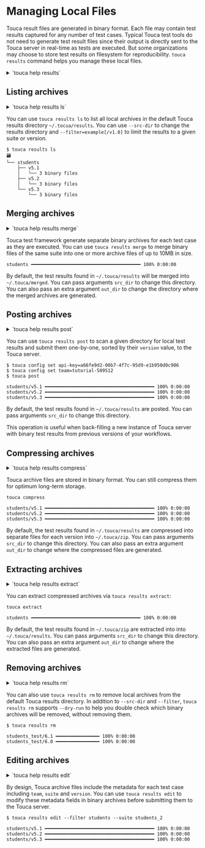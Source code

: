 # Managing Local Files

Touca result files are generated in binary format. Each file may contain test
results captured for any number of test cases. Typical Touca test tools do not
need to generate test result files since their output is directly sent to the
Touca server in real-time as tests are executed. But some organizations may
choose to store test results on filesystem for reproducibility. `touca results`
command helps you manage these local files.

<details>
<summary>`touca help results`</summary>

```plaintext
usage: touca results [-h] {list,merge,post,compress,extract,remove,edit} ...

Manage local test results

positional arguments:
    ls                  list local touca archive files
    merge               merge local touca archive files
    post                submit binary archives to a Touca server
    compress            Compress touca archive files
    extract             extract compressed binary archives
    remove              remove local touca archive files
    edit                Edit metadata of touca archive files
```

</details>

## Listing archives

<details>
<summary>`touca help results ls`</summary>

```plaintext
usage: touca results ls [--src-dir SRC_DIR] [--filter FILTER]

list local touca archive files

options:
  --src-dir SRC_DIR  Path to test results directory. Defaults to ~/.touca/results.
  --filter FILTER    Limit results to a given suite or version. Value should be in form of suite[/version].
```

</details>

You can use `touca results ls` to list all local archives in the default Touca
results directory `~/.tocua/results`. You can use `--src-dir` to change the
results directory and `--filter=example[/v1.0]` to limit the results to a given
suite or version.

```plaintext
$ touca results ls
🗃
└── students
    ├── v5.1
    │   └── 3 binary files
    ├── v5.2
    │   └── 3 binary files
    └── v5.3
        └── 3 binary files
```

## Merging archives

<details>
<summary>`touca help results merge`</summary>

```plaintext
usage: touca results merge [src_dir] [out_dir]

Merge local touca archive files

positional arguments:
  src_dir  Directory with with binary files. Defaults to ~/.touca/results.
  out_dir  Directory with merged files. Defaults to ~/.touca/merged.
```

</details>

Touca test framework generate separate binary archives for each test case as
they are executed. You can use `touca results merge` to merge binary files of
the same suite into one or more archive files of up to 10MB in size.

```plaintext
students ━━━━━━━━━━━━━━━━━━━━━━━━━━━━━━━━━━━━━━━━ 100% 0:00:00
```

By default, the test results found in `~/.touca/results` will be merged into
`~/.touca/merged`. You can pass arguments `src_dir` to change this directory.
You can also pass an extra argument `out_dir` to change the directory where the
merged archives are generated.

## Posting archives

<details>
<summary>`touca help results post`</summary>

```plaintext
usage: touca results post [--api-key API_KEY] [--api-url API_URL] [--dry-run] [src_dir]

submit binary archives to a Touca server

positional arguments:
  src_dir            Directory with binary files. defaults to ~/.touca/results

Credentials:
  Server API Key and URL. Not required when specified in the active configuration profile. Ignored when "--dry-run" is specified.

  --api-key API_KEY  Touca API Key
  --api-url API_URL  Touca API URL

Other:
  --dry-run          Check what your command would do when run without this option
```

</details>

You can use `touca results post` to scan a given directory for local test
results and submit them one-by-one, sorted by their `version` value, to the
Touca server.

```plaintext
$ touca config set api-key=a66fe9d2-00b7-4f7c-95d9-e1b950d0c906
$ touca config set team=tutorial-509512
$ touca post

students/v5.1 ━━━━━━━━━━━━━━━━━━━━━━━━━━━━━━━━━━━━━━━━ 100% 0:00:00
students/v5.2 ━━━━━━━━━━━━━━━━━━━━━━━━━━━━━━━━━━━━━━━━ 100% 0:00:00
students/v5.3 ━━━━━━━━━━━━━━━━━━━━━━━━━━━━━━━━━━━━━━━━ 100% 0:00:00
```

By default, the test results found in `~/.touca/results` are posted. You can
pass arguments `src_dir` to change this directory.

This operation is useful when back-filling a new instance of Touca server with
binary test results from previous versions of your workflows.

## Compressing archives

<details>
<summary>`touca help results compress`</summary>

```plaintext
usage: touca results compress [src_dir] [out_dir]

Compress touca archive files

positional arguments:
  src_dir  Path to test results directory. Defaults to ~/.touca/results.
  out_dir  Directory to store compressed files. Defaults to ~/.touca/zip
```

</details>

Touca archive files are stored in binary format. You can still compress them for
optimum long-term storage.

```plaintext
touca compress

students/v5.1 ━━━━━━━━━━━━━━━━━━━━━━━━━━━━━━━━━━━━━━━━ 100% 0:00:00
students/v5.2 ━━━━━━━━━━━━━━━━━━━━━━━━━━━━━━━━━━━━━━━━ 100% 0:00:00
students/v5.3 ━━━━━━━━━━━━━━━━━━━━━━━━━━━━━━━━━━━━━━━━ 100% 0:00:00
```

By default, the test results found in `~/.touca/results` are compressed into
separate files for each version into `~/.touca/zip`. You can pass arguments
`src_dir` to change this directory. You can also pass an extra argument
`out_dir` to change where the compressed files are generated.

## Extracting archives

<details>
<summary>`touca help results extract`</summary>

```plaintext
usage: touca results extract [src_dir] [out_dir]

Extract compressed binary archives

positional arguments:
  src_dir  Directory with compressed files. Defaults to ~/.touca/zip.
  out_dir  Directory to extract binary files into. Defaults to ~/.touca/results
```

</details>

You can extract compressed archives via `touca results extract`:

```plaintext
touca extract

students ━━━━━━━━━━━━━━━━━━━━━━━━━━━━━━━━━━━━━━━━ 100% 0:00:00
```

By default, the test results found in `~/.touca/zip` are extracted into into
`~/.touca/results`. You can pass arguments `src_dir` to change this directory.
You can also pass an extra argument `out_dir` to change where the extracted
files are generated.

## Removing archives

<details>
<summary>`touca help results rm`</summary>

```plaintext
usage: touca results rm [--src-dir SRC_DIR] [--filter FILTER] [--dry-run]

Remove local touca archive files

options:
  --src-dir SRC_DIR  Path to test results directory. Defaults to ~/.touca/results.
  --filter FILTER    Limit results to a given suite or version. Value should be in form of suite[/version].
  --dry-run          Check what your command would do when run without this option
```

</details>

You can also use `touca results rm` to remove local archives from the default
Touca results directory. In addition to `--src-dir` and `--filter`,
`touca results rm` supports `--dry-run` to help you double check which binary
archives will be removed, without removing them.

```plaintext
$ touca results rm

students_test/6.1 ━━━━━━━━━━━━━━━━ 100% 0:00:00
students_test/6.0 ━━━━━━━━━━━━━━━━ 100% 0:00:00
```

## Editing archives

<details>
<summary>`touca help results edit`</summary>

```plaintext
usage: touca results edit [--filter FILTER] [--team TEAM] [--suite SUITE] [--version VERSION] [src_dir] [out_dir]

Edit metadata of touca archive files

positional arguments:
  src_dir            Directory with with binary files. Defaults to ~/.touca/results.
  out_dir            Directory with modified files. Defaults to ~/.touca/modified.

options:
  --filter FILTER    Limit results to a given suite or version. Value should be in form of suite[/version].
  --team TEAM        new value for the team slug
  --suite SUITE      new value for the suite slug
  --version VERSION  new value for the version slug
```

</details>

By design, Touca archive files include the metadata for each test case including
`team`, `suite` and `version`. You can use `touca results edit` to modify these
metadata fields in binary archives before submitting them to the Touca server.

```plaintext
$ touca results edit --filter students --suite students_2

students/v5.1 ━━━━━━━━━━━━━━━━━━━━━━━━━━━━━━━━━━━━━━━━ 100% 0:00:00
students/v5.2 ━━━━━━━━━━━━━━━━━━━━━━━━━━━━━━━━━━━━━━━━ 100% 0:00:00
students/v5.3 ━━━━━━━━━━━━━━━━━━━━━━━━━━━━━━━━━━━━━━━━ 100% 0:00:00
```
